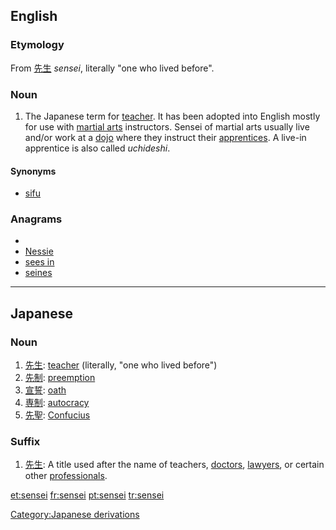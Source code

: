 ==English==

===Etymology===
From {{etyl|ja}} [[先生]] ''sensei'', literally "one who lived before".

===Noun===
{{en-noun|pl=sensei|pl2=senseis}}

# The Japanese term for [[teacher]].  It has been adopted into English mostly for use with [[martial arts]] instructors.  Sensei of martial arts usually live and/or work at a [[dojo]] where they instruct their [[apprentices]].  A live-in apprentice is also called ''uchideshi''.

====Synonyms====
* [[sifu]]

===Anagrams===
* {{alphagram|eeinss}}
* [[Nessie#English|Nessie]]
* [[sees in#English|sees in]]
* [[seines#English|seines]]

[[Category:Japanese derivations]]

----

==Japanese==

===Noun===
{{ja-noun|r|hira=せんせい}}

# [[先生]]: [[teacher]] (literally, "one who lived before")
# [[先制]]: [[preemption]]
# [[宣誓]]: [[oath]]
# [[専制]]: [[autocracy]]
# [[先聖]]: [[Confucius]]

===Suffix===
{{ja-pos|r|suffix|hira=せんせい}}

# [[先生]]: A title used after the name of teachers, [[doctor]]s, [[lawyer]]s, or certain other [[professional]]s.

[[et:sensei]]
[[fr:sensei]]
[[pt:sensei]]
[[tr:sensei]]